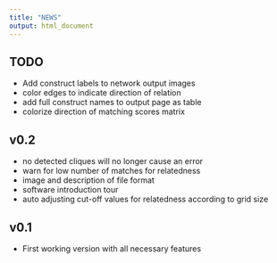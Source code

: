 ```yaml
---
title: "NEWS"
output: html_document
---
```


## TODO

* Add construct labels to network output images
* color edges to indicate direction of relation
* add full construct names to output page as table
* colorize direction of matching scores matrix

## v0.2

* no detected cliques will no longer cause an error
* warn for low number of matches for relatedness
* image and description of file format
* software introduction tour
* auto adjusting cut-off values for relatedness according to grid size

## v0.1

* First working version with all necessary features




